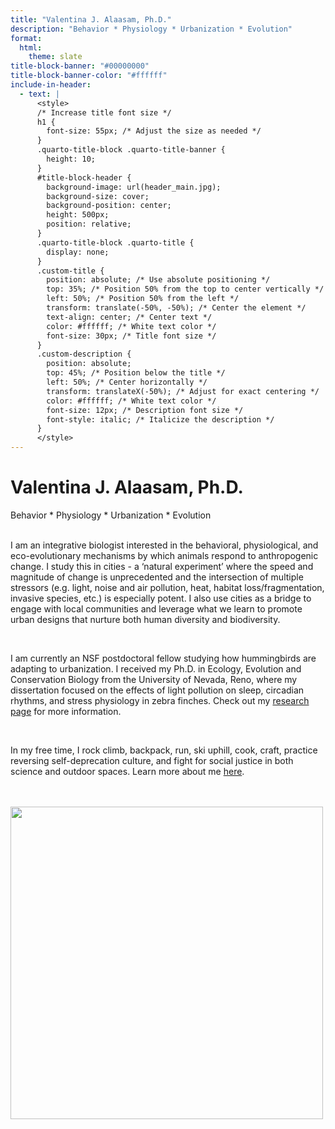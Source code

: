 ```yaml
---
title: "Valentina J. Alaasam, Ph.D."
description: "Behavior * Physiology * Urbanization * Evolution"
format:
  html:
    theme: slate
title-block-banner: "#00000000"
title-block-banner-color: "#ffffff"
include-in-header:
  - text: |
      <style>
      /* Increase title font size */
      h1 {
        font-size: 55px; /* Adjust the size as needed */
      }
      .quarto-title-block .quarto-title-banner {
        height: 10;
      }
      #title-block-header {
        background-image: url(header_main.jpg);
        background-size: cover;
        background-position: center;
        height: 500px;
        position: relative;   
      }
      .quarto-title-block .quarto-title {
        display: none;
      }
      .custom-title {
        position: absolute; /* Use absolute positioning */
        top: 35%; /* Position 50% from the top to center vertically */
        left: 50%; /* Position 50% from the left */
        transform: translate(-50%, -50%); /* Center the element */
        text-align: center; /* Center text */
        color: #ffffff; /* White text color */
        font-size: 30px; /* Title font size */
      }
      .custom-description {
        position: absolute;
        top: 45%; /* Position below the title */
        left: 50%; /* Center horizontally */
        transform: translateX(-50%); /* Adjust for exact centering */
        color: #ffffff; /* White text color */
        font-size: 12px; /* Description font size */
        font-style: italic; /* Italicize the description */
      }
      </style>
---
```


::: custom-title
<h1><strong>Valentina J. Alaasam, Ph.D.</strong></h1>

<p>Behavior \* Physiology \* Urbanization \* Evolution</p>
:::

::: column-page
::: {layout="[ [1,1]]"}
::: left
\
I am an integrative biologist interested in the behavioral, physiological, and eco-evolutionary mechanisms by which animals respond to anthropogenic change. I study this in cities - a 'natural experiment' where the speed and magnitude of change is unprecedented and the intersection of multiple stressors (e.g. light, noise and air pollution, heat, habitat loss/fragmentation, invasive species, etc.) is especially potent. I also use cities as a bridge to engage with local communities and leverage what we learn to promote urban designs that nurture both human diversity and biodiversity.

\

I am currently an NSF postdoctoral fellow studying how hummingbirds are adapting to urbanization. I received my Ph.D. in Ecology, Evolution and Conservation Biology from the University of Nevada, Reno, where my dissertation focused on the effects of light pollution on sleep, circadian rhythms, and stress physiology in zebra finches. Check out my [research page](https://valaasam.github.io/research.html) for more information.

\

In my free time, I rock climb, backpack, run, ski uphill, cook, craft, practice reversing self-deprecation culture, and fight for social justice in both science and outdoor spaces. Learn more about me [here](https://valaasam.github.io/about.html).
:::

::: right
\
\
![](Val_main.JPG){width="500"}
:::
:::
:::
